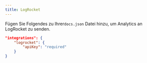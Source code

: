 ```yaml
---
title: LogRocket
---
```


Fügen Sie Folgendes zu Ihrer`docs.json` Datei hinzu, um Analytics an LogRocket zu senden.

```json Analytics options in docs.json
"integrations": {
    "logrocket": {
        "apiKey": "required"
    }
}
```
